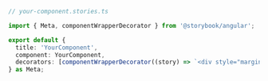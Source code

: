 ```ts
// your-component.stories.ts

import { Meta, componentWrapperDecorator } from '@storybook/angular';

export default {
  title: 'YourComponent',
  component: YourComponent,
  decorators: [componentWrapperDecorator((story) => `<div style="margin: 3em">${story}</div>`)],
} as Meta;
```
